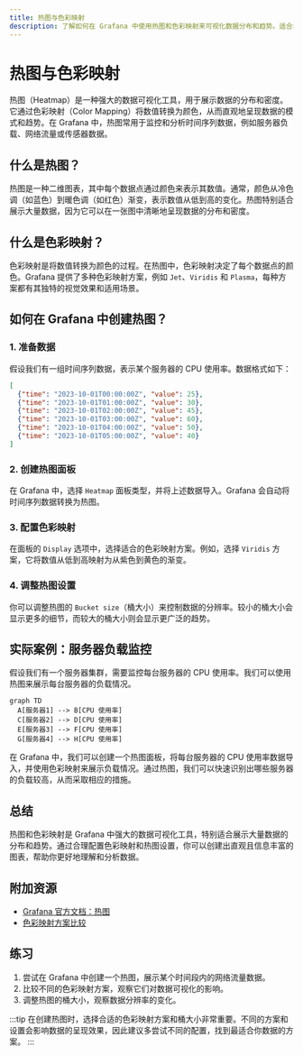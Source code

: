 ```yaml
---
title: 热图与色彩映射
description: 了解如何在 Grafana 中使用热图和色彩映射来可视化数据分布和趋势。适合初学者的全面指南。
---
```


# 热图与色彩映射

热图（Heatmap）是一种强大的数据可视化工具，用于展示数据的分布和密度。它通过色彩映射（Color Mapping）将数值转换为颜色，从而直观地呈现数据的模式和趋势。在 Grafana 中，热图常用于监控和分析时间序列数据，例如服务器负载、网络流量或传感器数据。

## 什么是热图？

热图是一种二维图表，其中每个数据点通过颜色来表示其数值。通常，颜色从冷色调（如蓝色）到暖色调（如红色）渐变，表示数值从低到高的变化。热图特别适合展示大量数据，因为它可以在一张图中清晰地呈现数据的分布和密度。

## 什么是色彩映射？

色彩映射是将数值转换为颜色的过程。在热图中，色彩映射决定了每个数据点的颜色。Grafana 提供了多种色彩映射方案，例如 `Jet`、`Viridis` 和 `Plasma`，每种方案都有其独特的视觉效果和适用场景。

## 如何在 Grafana 中创建热图？

### 1. 准备数据

假设我们有一组时间序列数据，表示某个服务器的 CPU 使用率。数据格式如下：

```json
[
  {"time": "2023-10-01T00:00:00Z", "value": 25},
  {"time": "2023-10-01T01:00:00Z", "value": 30},
  {"time": "2023-10-01T02:00:00Z", "value": 45},
  {"time": "2023-10-01T03:00:00Z", "value": 60},
  {"time": "2023-10-01T04:00:00Z", "value": 50},
  {"time": "2023-10-01T05:00:00Z", "value": 40}
]
```

### 2. 创建热图面板

在 Grafana 中，选择 `Heatmap` 面板类型，并将上述数据导入。Grafana 会自动将时间序列数据转换为热图。

### 3. 配置色彩映射

在面板的 `Display` 选项中，选择适合的色彩映射方案。例如，选择 `Viridis` 方案，它将数值从低到高映射为从紫色到黄色的渐变。

### 4. 调整热图设置

你可以调整热图的 `Bucket size`（桶大小）来控制数据的分辨率。较小的桶大小会显示更多的细节，而较大的桶大小则会显示更广泛的趋势。

## 实际案例：服务器负载监控

假设我们有一个服务器集群，需要监控每台服务器的 CPU 使用率。我们可以使用热图来展示每台服务器的负载情况。

```mermaid
graph TD
  A[服务器1] --> B[CPU 使用率]
  C[服务器2] --> D[CPU 使用率]
  E[服务器3] --> F[CPU 使用率]
  G[服务器4] --> H[CPU 使用率]
```

在 Grafana 中，我们可以创建一个热图面板，将每台服务器的 CPU 使用率数据导入，并使用色彩映射来展示负载情况。通过热图，我们可以快速识别出哪些服务器的负载较高，从而采取相应的措施。

## 总结

热图和色彩映射是 Grafana 中强大的数据可视化工具，特别适合展示大量数据的分布和趋势。通过合理配置色彩映射和热图设置，你可以创建出直观且信息丰富的图表，帮助你更好地理解和分析数据。

## 附加资源

- [Grafana 官方文档：热图](https://grafana.com/docs/grafana/latest/visualizations/heatmap/)
- [色彩映射方案比较](https://matplotlib.org/stable/tutorials/colors/colormaps.html)

## 练习

1. 尝试在 Grafana 中创建一个热图，展示某个时间段内的网络流量数据。
2. 比较不同的色彩映射方案，观察它们对数据可视化的影响。
3. 调整热图的桶大小，观察数据分辨率的变化。

:::tip
在创建热图时，选择合适的色彩映射方案和桶大小非常重要。不同的方案和设置会影响数据的呈现效果，因此建议多尝试不同的配置，找到最适合你数据的方案。
:::